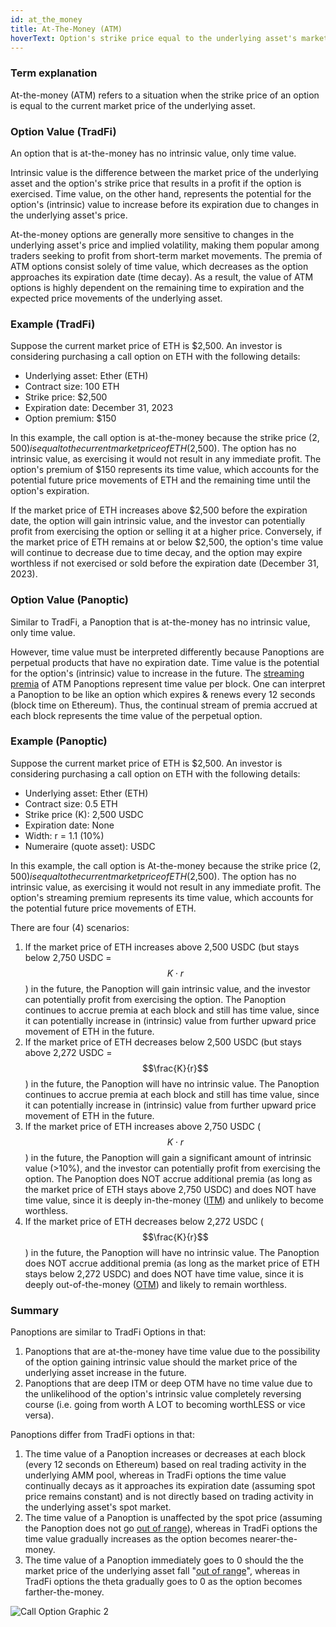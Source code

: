 ```yaml
---
id: at_the_money
title: At-The-Money (ATM)
hoverText: Option's strike price equal to the underlying asset's market price.
---
```


### Term explanation

At-the-money (ATM) refers to a situation when the strike price of an option is equal to the current market price of the underlying asset.

### Option Value (TradFi)
An option that is at-the-money has no intrinsic value, only time value.

Intrinsic value is the difference between the market price of the underlying asset and the option's strike price that results in a profit if the option is exercised. Time value, on the other hand, represents the potential for the option's (intrinsic) value to increase before its expiration due to changes in the underlying asset's price.

At-the-money options are generally more sensitive to changes in the underlying asset's price and implied volatility, making them popular among traders seeking to profit from short-term market movements. The premia of ATM options consist solely of time value, which decreases as the option approaches its expiration date (time decay). As a result, the value of ATM options is highly dependent on the remaining time to expiration and the expected price movements of the underlying asset.

### Example (TradFi)
Suppose the current market price of ETH is $2,500. An investor is considering purchasing a call option on ETH with the following details:
- Underlying asset: Ether (ETH)
- Contract size: 100 ETH
- Strike price: $2,500
- Expiration date: December 31, 2023
- Option premium: $150

In this example, the call option is at-the-money because the strike price ($2,500) is equal to the current market price of ETH ($2,500). The option has no intrinsic value, as exercising it would not result in any immediate profit. The option's premium of $150 represents its time value, which accounts for the potential future price movements of ETH and the remaining time until the option's expiration.

If the market price of ETH increases above $2,500 before the expiration date, the option will gain intrinsic value, and the investor can potentially profit from exercising the option or selling it at a higher price. Conversely, if the market price of ETH remains at or below $2,500, the option's time value will continue to decrease due to time decay, and the option may expire worthless if not exercised or sold before the expiration date (December 31, 2023).

### Option Value (Panoptic)
Similar to TradFi, a Panoption that is at-the-money has no intrinsic value, only time value.

However, time value must be interpreted differently because Panoptions are perpetual products that have no expiration date. Time value is the potential for the option's (intrinsic) value to increase in the future. The [streaming premia](/docs/terms/streaming) of ATM Panoptions represent time value per block. One can interpret a Panoption to be like an option which expires & renews every 12 seconds (block time on Ethereum). Thus, the continual stream of premia accrued at each block represents the time value of the perpetual option.

### Example (Panoptic)
Suppose the current market price of ETH is $2,500. An investor is considering purchasing a call option on ETH with the following details:
- Underlying asset: Ether (ETH)
- Contract size: 0.5 ETH
- Strike price (K): 2,500 USDC
- Expiration date: None
- Width: r = 1.1 (10%)
- Numeraire (quote asset): USDC

In this example, the call option is At-the-money because the strike price ($2,500) is equal to the current market price of ETH ($2,500). The option has no intrinsic value, as exercising it would not result in any immediate profit. The option's streaming premium represents its time value, which accounts for the potential future price movements of ETH.

There are four (4) scenarios:
1. If the market price of ETH increases above 2,500 USDC (but stays below 2,750 USDC = $$K \cdot r$$) in the future, the Panoption will gain intrinsic value, and the investor can potentially profit from exercising the option. The Panoption continues to accrue premia at each block and still has time value, since it can potentially increase in (intrinsic) value from further upward price movement of ETH in the future.
2. If the market price of ETH decreases below 2,500 USDC (but stays above 2,272 USDC = $$\frac{K}{r}$$) in the future, the Panoption will have no intrinsic value. The Panoption continues to accrue premia at each block and still has time value, since it can potentially increase in (intrinsic) value from further upward price movement of ETH in the future.
3. If the market price of ETH increases above 2,750 USDC ($$K \cdot r$$) in the future, the Panoption will gain a significant amount of intrinsic value (>10%), and the investor can potentially profit from exercising the option. The Panoption does NOT accrue additional premia (as long as the market price of ETH stays above 2,750 USDC) and does NOT have time value, since it is deeply in-the-money ([ITM](/docs/terms/in_the_money)) and unlikely to become worthless. 
4. If the market price of ETH decreases below 2,272 USDC ($$\frac{K}{r}$$) in the future, the Panoption will have no intrinsic value. The Panoption does NOT accrue additional premia (as long as the market price of ETH stays below 2,272 USDC) and does NOT have time value, since it is deeply out-of-the-money ([OTM](/docs/terms/out_of_the_money)) and likely to remain worthless.

### Summary
Panoptions are similar to TradFi Options in that:
1. Panoptions that are at-the-money have time value due to the possibility of the option gaining intrinsic value should the market price of the underlying asset increase in the future.
2. Panoptions that are deep ITM or deep OTM have no time value due to the unlikelihood of the option's intrinsic value completely reversing course (i.e. going from worth A LOT to becoming worthLESS or vice versa).

Panoptions differ from TradFi options in that:
1. The time value of a Panoption increases or decreases at each block (every 12 seconds on Ethereum) based on real trading activity in the underlying AMM pool, whereas in TradFi options the time value continually decays as it approaches its expiration date (assuming spot price remains constant) and is not directly based on trading activity in the underlying asset's spot market.
2. The time value of a Panoption is unaffected by the spot price (assuming the Panoption does not go [out of range](/docs/terms/out_of_range)), whereas in TradFi options the time value gradually increases as the option becomes nearer-the-money.
3. The time value of a Panoption immediately goes to 0 should the the market price of the underlying asset fall "[out of range](/docs/terms/out_of_range)", whereas in TradFi options the theta gradually goes to 0 as the option becomes farther-the-money.

![Call Option Graphic 2](https://raw.githubusercontent.com/panoptic-labs/docs/main/static/img/theta.png)